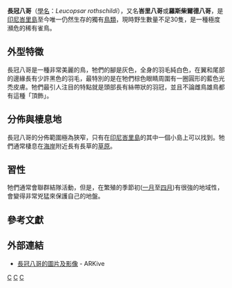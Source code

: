 {{Speciesbox
| taxon = Leucopsar rothschildi
| status = CR
| status_system = iucn3.1
| status_ref = <ref>{{IUCN2008|assessors=[[BirdLife_International|BirdLife International]]|year=2009|id=147663|title=Leucopsar rothschildi|downloaded=2010-08-15}}</ref>
| trend = down
| image = Leucopsar rothschildi.jpg
| parent_authority = [[Erwin_Stresemann|Stresemann]], 1912
| authority = [[Erwin_Stresemann|Stresemann]], 1912
}}

'''長冠八哥 '''（[[學名|學名]]：''Leucopsar rothschildi''），又名'''峇里八哥'''或'''羅斯柴爾德八哥'''，是[[印尼|印尼]][[峇里島|峇里島]]至今唯一仍然生存的獨有[[鳥類|鳥類]]，現時野生數量不足30隻，是一種極度瀕危的稀有雀鳥。

== 外型特徵 ==
長冠八哥是一種非常美麗的鳥，牠們的腳是灰色，全身的羽毛純白色，在翼和尾部的邊緣長有少許黑色的羽毛，最特別的是在牠們棕色眼睛周圍有一圈圓形的藍色光禿皮膚。牠們最引人注目的特點就是頭部長有絲帶狀的羽冠，並且不論雌鳥雄鳥都有這種「頂飾」。

== 分佈與棲息地 ==
長冠八哥的分佈範圍極為狹窄，只有在[[印尼|印尼]][[峇里島|峇里島]]的其中一個小島上可以找到。牠們通常棲息在[[海岸|海岸]]附近長有長草的[[草原|草原]]。

== 習性 ==
牠們通常會聯群結隊活動，但是，在繁殖的季節初([[一月|一月]]至[[四月|四月]])有很強的地域性，會變得非常兇猛來保護自己的地盤。

== 參考文獻 ==
{{reflist}}

== 外部連結 ==
* [https://web.archive.org/web/20160321234613/http://www.arkive.org/bali-starling/leucopsar-rothschildi/ 長冠八哥的圖片及影像] - ARKive
{{taxonbar}}
[[Category:椋鳥科|C]]
[[Category:长冠八哥属|C]]
[[Category:1912年描述的鸟类|C]]